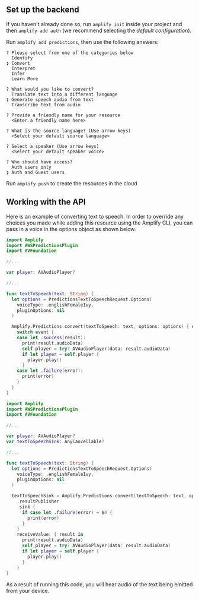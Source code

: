 ## Set up the backend

If you haven't already done so, run `amplify init` inside your project and then `amplify add auth` (we recommend selecting the *default configuration*).

Run `amplify add predictions`, then use the following answers:

```console
? Please select from one of the categories below
  Identify
❯ Convert
  Interpret
  Infer
  Learn More
  
? What would you like to convert?
  Translate text into a different language
❯ Generate speech audio from text
  Transcribe text from audio

? Provide a friendly name for your resource
  <Enter a friendly name here>
  
? What is the source language? (Use arrow keys)
  <Select your default source language>

? Select a speaker (Use arrow keys)
  <Select your default speaker voice>
  
? Who should have access?
  Auth users only
❯ Auth and Guest users
```

Run `amplify push` to create the resources in the cloud

## Working with the API

Here is an example of converting text to speech. In order to override any choices you made while adding this resource using the Amplify CLI, you can pass in a voice in the options object as shown below.

<BlockSwitcher>

<Block name="Listener (iOS 11+)">

```swift
import Amplify
import AWSPredictionsPlugin
import AVFoundation

//...

var player: AVAudioPlayer?

//...

func textToSpeech(text: String) {
  let options = PredictionsTextToSpeechRequest.Options(
    voiceType: .englishFemaleIvy,
    pluginOptions: nil
  )

  Amplify.Predictions.convert(textToSpeech: text, options: options) { event in
    switch event {
    case let .success(result):
      print(result.audioData)
      self.player = try? AVAudioPlayer(data: result.audioData)
      if let player = self.player {
        player.play()
      }
    case let .failure(error):
      print(error)
    }
  }
}
```

</Block>

<Block name="Combine">

```swift
import Amplify
import AWSPredictionsPlugin
import AVFoundation

//...

var player: AVAudioPlayer?
var textToSpeechSink: AnyCancellable?

//...

func textToSpeech(text: String) {
  let options = PredictionsTextToSpeechRequest.Options(
    voiceType: .englishFemaleIvy,
    pluginOptions: nil
  )

  textToSpeechSink = Amplify.Predictions.convert(textToSpeech: text, options: options)
    .resultPublisher
    .sink {
      if case let .failure(error) = $0 {
        print(error)
      }
    }
    receiveValue: { result in
      print(result.audioData)
      self.player = try? AVAudioPlayer(data: result.audioData)
      if let player = self.player {
        player.play()
      }
    }
}
```

</Block>

</BlockSwitcher>

As a result of running this code, you will hear audio of the text being emitted from your device.
